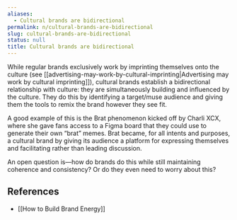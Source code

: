 ```yaml
---
aliases:
  - Cultural brands are bidirectional
permalink: n/cultural-brands-are-bidirectional
slug: cultural-brands-are-bidirectional
status: null
title: Cultural brands are bidirectional
---
```

While regular brands exclusively work by imprinting themselves onto the culture (see [[advertising-may-work-by-cultural-imprinting|Advertising may work by cultural imprinting]]), cultural brands establish a bidirectional relationship with culture: they are simultaneously building and influenced by the culture. They do this by identifying a target/muse audience and giving them the tools to remix the brand however they see fit.

A good example of this is the Brat phenomenon kicked off by Charli XCX, where she gave fans access to a Figma board that they could use to generate their own “brat” memes. Brat became, for all intents and purposes, a cultural brand by giving its audience a platform for expressing themselves and facilitating rather than leading discussion.

An open question is—how do brands do this while still maintaining coherence and consistency? Or do they even need to worry about this?

## References

- [[How to Build Brand Energy]]
